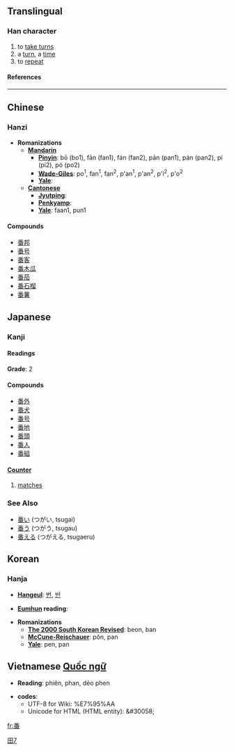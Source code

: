 {{see|蹯}}

==Translingual==
===Han character===
{{Han char|rn=102|rad=田|as=07|sn=12|four=2060<sub>9</sub>|canj=竹木田 (HDW)}}
# to [[take turns]]
# a [[turn]], a [[time]]
# to [[repeat]]
====References====
{{Han ref|kx=0763.050|dkj=21858|dj=1172.170|hdz=42543.040|uh=756A (U+756A)|ud=30058|bh=B566|bd=46438}}
----

==Chinese==
===Hanzi===


* '''Romanizations'''
** '''[[Mandarin]]'''
*** '''[[Pinyin]]''': bō (bo1), fān (fan1), fán (fan2), pān (pan1), pán (pan2), pí (pi2), pó (po2)
*** '''[[Wade-Giles]]''': po<sup>1</sup>, fan<sup>1</sup>, fan<sup>2</sup>, p'an<sup>1</sup>, p'an<sup>2</sup>, p'i<sup>2</sup>, p'o<sup>2</sup>
*** '''[[Yale]]''': 
** '''[[Cantonese]]'''
*** '''[[Jyutping]]''':
*** '''[[Penkyamp]]''': 
*** '''[[Yale]]''': faan1, pun1

====Compounds====
*[[番邦]]
*[[番号]]
*[[番客]]
*[[番木瓜]]
*[[番茄]]
*[[番石榴]]
*[[番薯]]




== Japanese ==
===Kanji===
{{ja-kanji|grade=|rs=田07}}
====Readings====
{{ja-readings|on=[[ばん]] ([[ban]]), [[はん]] ([[han]])|kun=[[つがい]] ([[tsugai]]), [[つがう]] ([[tsugau]]), [[つがえる]] ([[tsugaeru]])}}

'''Grade''': 2 [[Category:Grade 2 kanji|田7]]

====Compounds====
*[[番外]]
*[[番犬]]
*[[番号]]
*[[番地]]
*[[番頭]]
*[[番人]]
*[[番組]]

====[[助数詞|Counter]]====  
{{ja-counter| kana=ばん | romaji=ban | index=はん' }}  

# {{cattag|sports}} [[match]]es

===See Also===
*[[番い]] (つがい, tsugai)
*[[番う]] (つがう, tsugau)
*[[番える]] (つがえる, tsugaeru)

==Korean==
===Hanja===

* '''[[Hangeul]]''': [[번]], [[반]]

* '''[[Eumhun]] reading''': 

* '''Romanizations'''
** '''[[The 2000 South Korean Revised Romanization|The 2000 South Korean Revised]]''': beon, ban
** '''[[McCune-Reischauer]]''': pŏn, pan
** '''[[Yale]]''': pen, pan


== Vietnamese [[Quốc ngữ]] ==

* '''Reading''': phiên, phan, dẻo phen 


* '''codes''':
** UTF-8 for Wiki: <nowiki>%E7%95%AA</nowiki>
** Unicode for HTML (HTML entity): &#38;&#35;30058;

[[fr:番]]